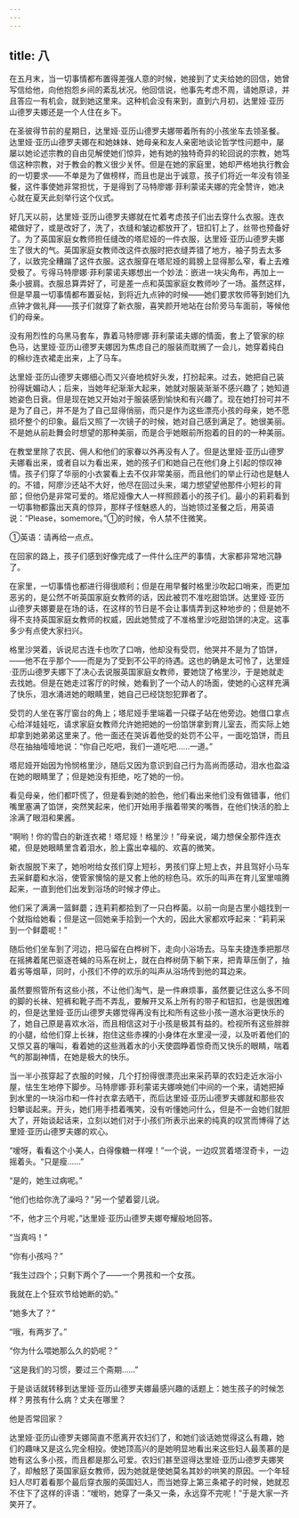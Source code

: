 ```yaml
---
---
---
```

title: 八
---



在五月末，当一切事情都布置得差强人意的时候，她接到了丈夫给她的回信，她曾写信给他，向他抱怨乡间的紊乱状况。他回信说，他事先考虑不周，请她原谅，并且答应一有机会，就到她这里来。这种机会没有来到，直到六月初，达里娅·亚历山德罗夫娜还是一个人住在乡下。

在圣彼得节前的星期日，达里娅·亚历山德罗夫娜带着所有的小孩坐车去领圣餐。达里娅·亚历山德罗夫娜在和她妹妹、她母亲和友人亲密地谈论哲学性问题中，屡屡以她论述宗教的自由见解使她们惊异，她有她的独特奇异的轮回说的宗教，她笃信这种宗教，对于教会的教义很少关怀。但是在她的家庭里，她却严格地执行教会的一切要求——不单是为了做榜样，而且也是出于诚意，孩子们将近一年没有领圣餐，这件事使她非常担忧，于是得到了马特廖娜·菲利蒙诺夫娜的完全赞许，她决心就在夏天此刻举行这个仪式。

好几天以前，达里娅·亚历山德罗夫娜就在忙着考虑孩子们出去穿什么衣服。连衣裙做好了，或是改好了，洗了，衣缝和皱边都放开了，钮扣钉上了，丝带也预备好了。为了英国家庭女教师担任缝改的塔尼娅的一件衣服，达里娅·亚历山德罗夫娜生了很大的气。英国家庭女教师改这件衣服时把衣缝弄错了地方，袖子剪去太多了，以致完全糟蹋了这件衣服。这衣服穿在塔尼娅的肩膀上显得那么窄，看上去难受极了。亏得马特廖娜·菲利蒙诺夫娜想出一个妙法：嵌进一块尖角布，再加上一条小披肩。衣服总算弄好了，可是差一点和英国家庭女教师吵了一场。虽然这样，但是早晨一切事情都布置妥帖，到将近九点钟的时候——她们要求牧师等到她们九点钟才做礼拜——孩子们就穿了新衣服，喜笑颜开地站在台阶旁马车面前，等候他们的母亲。

没有用烈性的乌黑马套车，靠着马特廖娜·菲利蒙诺夫娜的情面，套上了管家的棕色马，达里娅·亚历山德罗夫娜因为焦虑自己的服装而耽搁了一会儿，她穿着纯白的棉纱连衣裙走出来，上了马车。

达里娅·亚历山德罗夫娜细心而又兴奋地梳好头发，打扮起来。过去，她把自己装扮得妩媚动人；后来，当她年纪渐渐大起来，她就对服装渐渐不感兴趣了；她知道她姿色日衰。但是现在她又开始对于服装感到愉快和有兴趣了。现在她打扮可并不是为了自己，并不是为了自己显得俏丽，而只是作为这些漂亮小孩的母亲，她不愿损坏整个的印象。最后又照了一次镜子的时候，她对自己感到满足了。她很美丽。不是她从前赴舞会时想望的那种美丽，而是合乎她眼前所抱着的目的的一种美丽。

在教堂里除了农民、佣人和他们的家眷以外再没有人了。但是达里娅·亚历山德罗夫娜看出来，或者自以为看出来，她的孩子们和她自己在他们身上引起的惊叹神情。孩子们穿了华丽的小衣裳看上去不仅非常美丽，而且他们的举止行动也是魅人的。不错，阿廖沙还站不大好，他尽在回过头来，竭力想望望他那件小短衫的背部；但他仍是非常可爱的。塔尼娅像大人一样照顾着小的孩子们。最小的莉莉看到一切事物都露出天真的惊异，那样子怪魅惑人的，当她领过圣餐之后，用英语说：“Please，somemore。”①的时候，令人禁不住微笑。



①英语：请再给一点点。

在回家的路上，孩子们感到好像完成了一件什么庄严的事情，大家都非常地沉静了。

在家里，一切事情也都进行得很顺利；但是在用早餐时格里沙吹起口哨来，而更加恶劣的，是公然不听英国家庭女教师的话，因此被罚不准吃甜馅饼。达里娅·亚历山德罗夫娜要是在场的话，在这样的节日是不会让事情弄到这种地步的；但是她不得不支持英国家庭女教师的权威，因此她赞成了不准格里沙吃甜馅饼的决定。这事多少有点使大家扫兴。

格里沙哭着，诉说尼古连卡也吹了口哨，他却没有受罚，他哭并不是为了馅饼，——他不在乎那个——而是为了受到不公平的待遇。这也的确是太可怜了，达里娅·亚历山德罗夫娜下了决心去说服英国家庭女教师，要她饶了格里沙，于是她就走去找她。但是在她走过客厅的时候，她看到了一个动人的场面，使她的心这样充满了快乐，泪水涌进她的眼睛里，她自己已经饶恕犯罪者了。

受罚的人坐在客厅窗台的角上；塔尼娅手里端着一只碟子站在他旁边。她借口拿点心给洋娃娃吃，请求家庭女教师允许她把她的一份馅饼拿到育儿室去，而实际上她却拿到她弟弟这里来了。他一面还在哭诉着他受的处罚不公平，一面吃馅饼，而且尽在抽抽噎噎地说：“你自己吃吧，我们一道吃吧……一道。”

塔尼娅开始因为怜悯格里沙，随后又因为意识到自己行为高尚而感动，泪水也盈溢在她的眼睛里了；但是她没有拒绝，吃了她的一份。

看见母亲，他们都吓慌了，但是看到她的脸色，他们看出来他们没有做错事，他们嘴里塞满了馅饼，突然笑起来，他们开始用手揩着带笑的嘴唇，在他们快活的脸上涂满了眼泪和果酱。

“啊哟！你的雪白的新连衣裙！塔尼娅！格里沙！”母亲说，竭力想保全那件连衣裙，但是她眼睛里含着泪水，脸上露出幸福的、欢喜的微笑。

新衣服脱下来了，她吩咐给女孩们穿上短衫，男孩们穿上短上衣，并且驾好小马车去采鲜蘑和水浴，使管家懊恼的是又套上他的棕色马。欢乐的叫声在育儿室里喧腾起来，一直到他们出发到浴场的时候才停止。

他们采了满满一篮鲜蘑；连莉莉都拾到了一只白桦菌。以前一向是古里小姐找到一个就指给她看；但是这一回她亲手拾到一个大的，因此大家都欢呼起来：“莉莉采到一个鲜蘑呢！”

随后他们坐车到了河边，把马留在白桦树下，走向小浴场去。马车夫捷连季把那尽在摇拂着尾巴驱逐苍蝇的马系在树上，就在白桦树荫下躺下来，把青草压倒了，抽着劣等烟草，同时，小孩们不停的欢乐的叫声从浴场传到他的耳边来。

虽然要照管所有这些小孩，不让他们淘气，是一件麻烦事，虽然要记住这么多不同的脚的长袜、短裤和靴子而不弄乱，要解开又系上所有的带子和钮扣，也是很困难的，但是达里娅·亚历山德罗夫娜觉得再没有比和所有这些小孩一道水浴更快乐的了，她自己原是喜欢水浴，而且相信这对于小孩是极其有益的。检视所有这些胖胖的小腿，给他们穿上长袜，抱住这些赤裸的小身体在水里浸一浸，以及听着他们的又惊又喜的嚷叫，看着她的这些溅着水的小天使圆睁着惊奇而又快乐的眼睛，喘着气的那副神情，在她是极大的快乐。

当一半小孩穿起了衣服的时候，几个打扮得很漂亮出来采药草的农妇走近水浴小屋，怯生生地停下脚步。马特廖娜·菲利蒙诺夫娜唤她们中间的一个来，请她把掉到水里的一块浴巾和一件衬衣拿去晒干，而后达里娅·亚历山德罗夫娜就和那些农妇攀谈起来。开头，她们用手捂着嘴笑，没有听懂她问什么，但是不一会她们就胆大了，开始谈起话来，立刻以她们对于小孩们所表示出来的纯真的叹赏而博得了达里娅·亚历山德罗夫娜的欢心。

“嗳呀，看看这个小美人，白得像糖一样哩！”一个说，一边叹赏着塔涅奇卡，一边摇着头。“只是瘦……”

“是的，她生过病呢。”

“他们也给你洗了澡吗？”另一个望着婴儿说。

“不，他才三个月呢，”达里娅·亚历山德罗夫娜夸耀般地回答。

“当真吗！”

“你有小孩吗？”

“我生过四个；只剩下两个了——一个男孩和一个女孩。

我就在上个狂欢节给她断的奶。”

“她多大了？”

“哦，有两岁了。”

“你为什么喂她那么久的奶呢？”

“这是我们的习惯，要过三个斋期……”

于是谈话就转移到达里娅·亚历山德罗夫娜最感兴趣的话题上：她生孩子的时候怎样？男孩有什么病？丈夫在哪里？

他是否常回家？

达里娅·亚历山德罗夫娜简直不愿离开农妇们了，和她们谈话她觉得这么有趣，她们的趣味又是这么完全相投。使她顶高兴的是她明显地看出来这些妇人最羡慕的是她有这么多小孩，而且都是那么可爱。农妇们甚至逗得达里娅·亚历山德罗夫娜笑了，却触怒了英国家庭女教师，因为她就是使她莫名其妙的哄笑的原因。一个年轻妇人尽盯着看那个最后穿衣服的英国妇人，而当她穿上第三条裙子的时候，她就忍不住下了这样的评语：“嗳哟，她穿了一条又一条，永远穿不完呢！”于是大家一齐笑开了。